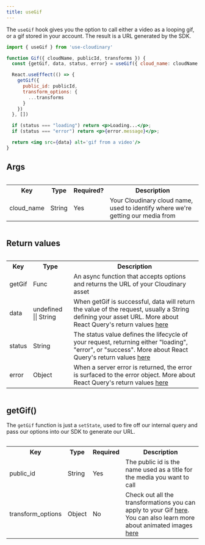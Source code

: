 ```yaml
---
title: useGif
---
```

The `useGif` hook gives you the option to call either a video as a looping gif, or a gif stored in your account. The result is a URL generated by the SDK. 

```jsx
import { useGif } from 'use-cloudinary'

function Gif({ cloudName, publicId, transforms }) {
  const {getGif, data, status, error} = useGif({ cloud_name: cloudName })

  React.useEffect(() => {
    getGif({
      public_id: publicId,
      transform_options: {
        ...transforms
      }
    })
  }, [])

  if (status === "loading") return <p>Loading...</p>;
  if (status === "error") return <p>{error.message}</p>;

  return <img src={data} alt='gif from a video'/>
}
```

## Args

<div style="overflow-x:auto;">
  <table>
    <tr>
      <th>Key</th>
      <th>Type</th>
      <th>Required?</th>
      <th>Description</th>
    </tr>
    <tr>
      <td>cloud_name</td>
      <td>String</td>
      <td>Yes</td>
      <td>Your Cloudinary cloud name, used to identify where we're getting our media from</td>
    </tr>
  </table>
</div>

## Return values

<div style="overflow-x:auto;">
  <table>
    <tr>
      <th>Key</th>
      <th>Type</th>
      <th>Description</th>
    </tr>
    <tr>
      <td>getGif</td>      
      <td>Func</td>
      <td>An async function that accepts options and returns the URL of your Cloudinary asset</td>
    </tr>
    <tr>
      <td>data</td>
      <td>undefined || String</td>      
      <td>When getGif is successful, data will return the value of the request, usually a String defining your asset URL. More about React Query's return values <a href="https://github.com/tannerlinsley/react-query#returns">here</a></td>
    </tr>
    <tr>
      <td>status</td>
      <td>String</td>      
      <td>The status value defines the lifecycle of your request, returning either "loading", "error", or "success". More about React Query's return values <a href="https://github.com/tannerlinsley/react-query#returns">here</a></td>
    </tr>
    <tr>
      <td>error</td>
      <td>Object</td>      
      <td>When a server error is returned, the error is surfaced to the error object. More about React Query's return values <a href="https://github.com/tannerlinsley/react-query#returns">here</a></td>
    </tr>
  </table>
</div>


## getGif()

The `getGif` function is just a `setState`, used to fire off our internal query and pass our options into our SDK to generate our URL.

<div style="overflow-x:auto;">
  <table>
    <tr>
      <th>Key</th>
      <th>Type</th>
      <th>Required</th>
      <th>Description</th>
    </tr>
    <tr>
      <td>public_id</td>      
      <td>String</td>
      <td>Yes</td>
      <td>The public id is the name used as a title for the media you want to call</td>
    </tr>
    <tr>
      <td>transform_options</td>
      <td>Object</td>  
      <td>No</td>    
      <td>Check out all the transformations you can apply to your Gif <a href="https://cloudinary.com/documentation/video_transformation_reference">here</a>. You can also learn more about animated images <a href="https://cloudinary.com/documentation/animated_images#manipulating_animated_gifs">here</a></td>
    </tr>
  </table>
</div>

